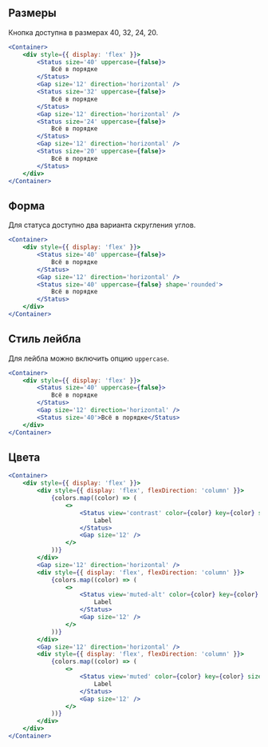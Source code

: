 ## Размеры

Кнопка доступна в размерах 40, 32, 24, 20.

```jsx live
<Container>
    <div style={{ display: 'flex' }}>
        <Status size='40' uppercase={false}>
            Всё в порядке
        </Status>
        <Gap size='12' direction='horizontal' />
        <Status size='32' uppercase={false}>
            Всё в порядке
        </Status>
        <Gap size='12' direction='horizontal' />
        <Status size='24' uppercase={false}>
            Всё в порядке
        </Status>
        <Gap size='12' direction='horizontal' />
        <Status size='20' uppercase={false}>
            Всё в порядке
        </Status>
    </div>
</Container>
```

## Форма

Для статуса доступно два варианта скругления углов.

```jsx live
<Container>
    <div style={{ display: 'flex' }}>
        <Status size='40' uppercase={false}>
            Всё в порядке
        </Status>
        <Gap size='12' direction='horizontal' />
        <Status size='40' uppercase={false} shape='rounded'>
            Всё в порядке
        </Status>
    </div>
</Container>
```

## Стиль лейбла

Для лейбла можно включить опцию `uppercase`.

```jsx live
<Container>
    <div style={{ display: 'flex' }}>
        <Status size='40' uppercase={false}>
            Всё в порядке
        </Status>
        <Gap size='12' direction='horizontal' />
        <Status size='40'>Всё в порядке</Status>
    </div>
</Container>
```

## Цвета

```jsx live
<Container>
    <div style={{ display: 'flex' }}>
        <div style={{ display: 'flex', flexDirection: 'column' }}>
            {colors.map((color) => (
                <>
                    <Status view='contrast' color={color} key={color} size='24' uppercase={false}>
                        Label
                    </Status>
                    <Gap size='12' />
                </>
            ))}
        </div>
        <Gap size='12' direction='horizontal' />
        <div style={{ display: 'flex', flexDirection: 'column' }}>
            {colors.map((color) => (
                <>
                    <Status view='muted-alt' color={color} key={color} size='24' uppercase={false}>
                        Label
                    </Status>
                    <Gap size='12' />
                </>
            ))}
        </div>
        <Gap size='12' direction='horizontal' />
        <div style={{ display: 'flex', flexDirection: 'column' }}>
            {colors.map((color) => (
                <>
                    <Status view='muted' color={color} key={color} size='24' uppercase={false}>
                        Label
                    </Status>
                    <Gap size='12' />
                </>
            ))}
        </div>
    </div>
</Container>
```
